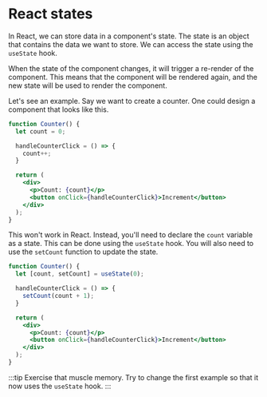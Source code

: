# React states

In React, we can store data in a component's state. The state is an object that contains the data we want to store. We can access the state using the `useState` hook.

When the state of the component changes, it will trigger a re-render of the component. This means that the component will be rendered again, and the new state will be used to render the component.

Let's see an example. Say we want to create a counter. One could design a component that looks like this.

```jsx live
function Counter() {
  let count = 0;

  handleCounterClick = () => {
    count++;
  }

  return (
    <div>
      <p>Count: {count}</p>
      <button onClick={handleCounterClick}>Increment</button>
    </div>
  );
}
```

This won't work in React. Instead, you'll need to declare the `count` variable as a state. This can be done using the `useState` hook. You will also need to use the `setCount` function to update the state.

```jsx live
function Counter() {
  let [count, setCount] = useState(0);

  handleCounterClick = () => {
    setCount(count + 1);
  }

  return (
    <div>
      <p>Count: {count}</p>
      <button onClick={handleCounterClick}>Increment</button>
    </div>
  );
}
```

:::tip
Exercise that muscle memory. Try to change the first example so that it now uses the `useState` hook.
:::